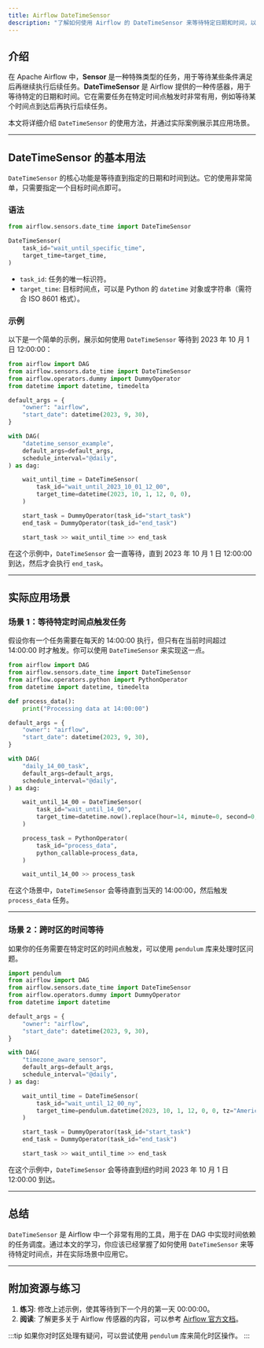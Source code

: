 ```yaml
---
title: Airflow DateTimeSensor
description: "了解如何使用 Airflow 的 DateTimeSensor 来等待特定日期和时间，以便在 DAG 中实现时间依赖的任务调度。"
---
```


## 介绍

在 Apache Airflow 中，**Sensor** 是一种特殊类型的任务，用于等待某些条件满足后再继续执行后续任务。**DateTimeSensor** 是 Airflow 提供的一种传感器，用于等待特定的日期和时间。它在需要任务在特定时间点触发时非常有用，例如等待某个时间点到达后再执行后续任务。

本文将详细介绍 `DateTimeSensor` 的使用方法，并通过实际案例展示其应用场景。

---

## DateTimeSensor 的基本用法

`DateTimeSensor` 的核心功能是等待直到指定的日期和时间到达。它的使用非常简单，只需要指定一个目标时间点即可。

### 语法

```python
from airflow.sensors.date_time import DateTimeSensor

DateTimeSensor(
    task_id="wait_until_specific_time",
    target_time=target_time,
)
```

- `task_id`: 任务的唯一标识符。
- `target_time`: 目标时间点，可以是 Python 的 `datetime` 对象或字符串（需符合 ISO 8601 格式）。

### 示例

以下是一个简单的示例，展示如何使用 `DateTimeSensor` 等待到 2023 年 10 月 1 日 12:00:00：

```python
from airflow import DAG
from airflow.sensors.date_time import DateTimeSensor
from airflow.operators.dummy import DummyOperator
from datetime import datetime, timedelta

default_args = {
    "owner": "airflow",
    "start_date": datetime(2023, 9, 30),
}

with DAG(
    "datetime_sensor_example",
    default_args=default_args,
    schedule_interval="@daily",
) as dag:

    wait_until_time = DateTimeSensor(
        task_id="wait_until_2023_10_01_12_00",
        target_time=datetime(2023, 10, 1, 12, 0, 0),
    )

    start_task = DummyOperator(task_id="start_task")
    end_task = DummyOperator(task_id="end_task")

    start_task >> wait_until_time >> end_task
```

在这个示例中，`DateTimeSensor` 会一直等待，直到 2023 年 10 月 1 日 12:00:00 到达，然后才会执行 `end_task`。

---

## 实际应用场景

### 场景 1：等待特定时间点触发任务

假设你有一个任务需要在每天的 14:00:00 执行，但只有在当前时间超过 14:00:00 时才触发。你可以使用 `DateTimeSensor` 来实现这一点。

```python
from airflow import DAG
from airflow.sensors.date_time import DateTimeSensor
from airflow.operators.python import PythonOperator
from datetime import datetime, timedelta

def process_data():
    print("Processing data at 14:00:00")

default_args = {
    "owner": "airflow",
    "start_date": datetime(2023, 9, 30),
}

with DAG(
    "daily_14_00_task",
    default_args=default_args,
    schedule_interval="@daily",
) as dag:

    wait_until_14_00 = DateTimeSensor(
        task_id="wait_until_14_00",
        target_time=datetime.now().replace(hour=14, minute=0, second=0, microsecond=0),
    )

    process_task = PythonOperator(
        task_id="process_data",
        python_callable=process_data,
    )

    wait_until_14_00 >> process_task
```

在这个场景中，`DateTimeSensor` 会等待直到当天的 14:00:00，然后触发 `process_data` 任务。

---

### 场景 2：跨时区的时间等待

如果你的任务需要在特定时区的时间点触发，可以使用 `pendulum` 库来处理时区问题。

```python
import pendulum
from airflow import DAG
from airflow.sensors.date_time import DateTimeSensor
from airflow.operators.dummy import DummyOperator
from datetime import datetime

default_args = {
    "owner": "airflow",
    "start_date": datetime(2023, 9, 30),
}

with DAG(
    "timezone_aware_sensor",
    default_args=default_args,
    schedule_interval="@daily",
) as dag:

    wait_until_time = DateTimeSensor(
        task_id="wait_until_12_00_ny",
        target_time=pendulum.datetime(2023, 10, 1, 12, 0, 0, tz="America/New_York"),
    )

    start_task = DummyOperator(task_id="start_task")
    end_task = DummyOperator(task_id="end_task")

    start_task >> wait_until_time >> end_task
```

在这个示例中，`DateTimeSensor` 会等待直到纽约时间 2023 年 10 月 1 日 12:00:00 到达。

---

## 总结

`DateTimeSensor` 是 Airflow 中一个非常有用的工具，用于在 DAG 中实现时间依赖的任务调度。通过本文的学习，你应该已经掌握了如何使用 `DateTimeSensor` 来等待特定时间点，并在实际场景中应用它。

---

## 附加资源与练习

1. **练习**: 修改上述示例，使其等待到下一个月的第一天 00:00:00。
2. **阅读**: 了解更多关于 Airflow 传感器的内容，可以参考 [Airflow 官方文档](https://airflow.apache.org/docs/)。

:::tip
如果你对时区处理有疑问，可以尝试使用 `pendulum` 库来简化时区操作。
:::